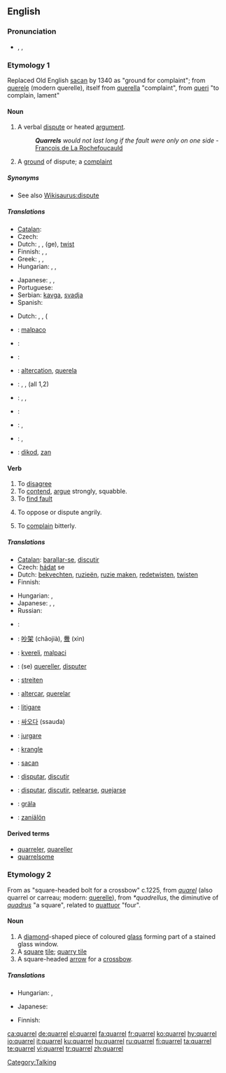 ==English==
{{wikipedia}}

===Pronunciation===
* {{enPR|'kwôrəl}}, {{IPA|/ˈkwɒrəl/}}, {{SAMPA|/"kwQr@l/}}
*: {{rhymes|ɒrəl}}

===Etymology 1===
Replaced Old English [[sacan]] by 1340 as "ground for complaint"; from {{etyl|fro}} [[querele]] (modern querelle), itself from {{etyl|fro}} [[querella]] "complaint", from [[queri]] "to complain, lament"
 
====Noun====
{{en-noun}}

# A verbal [[dispute]] or heated [[argument]].
#: '''''Quarrels''' would not last long if the fault were only on one side'' - [[q:François de La Rochefoucauld|François de La Rochefoucauld]]
# A [[ground]] of dispute; a [[complaint]]

=====Synonyms=====
* See also [[Wikisaurus:dispute]]

=====Translations=====
{{trans-top|verbal dispute or heated argument}}
* [[Catalan]]: {{t|ca|baralla|f}}
* Czech: {{t-|cs|hádka|f}}
* Dutch: {{t|nl|onenigheid|f}}, {{t|nl|dispuut|n}}, (ge){{t+|nl|ruzie|f}}, [[twist]]
* Finnish: {{t+|fi|riita}}, {{t-|fi|kiista}}, {{t+|fi|kina}}
* Greek: {{t+|el|καβγάς|sc=Grek}}, {{t|el|τσακωμός|sc=Grek}}, {{t|el|λογομαχία|sc=Grek}}
* Hungarian: {{t|hu|veszekedés}}, {{t|hu|perpatvar}}, {{t+|hu|vita}}
{{trans-mid}}
* Japanese: {{t|ja|言い争い|tr=iiarasoi|sc=Jpan}}, {{t-|ja|口論|tr=kōron|sc=Jpan}}, {{t-|ja|口喧嘩|tr=kuchigenka|sc=Jpan}}
* Portuguese: {{t+|pt|discussão|f}}
* Serbian: [[kavga]], [[svadja]]
* Spanish: {{t|es|discusión|f}}
{{trans-bottom}}

{{trans-top|ground of dispute; complaint}}
* Dutch: {{t|nl|geschilpunt|n}}, {{t|nl|dispuut|n}}, ({{t+|nl|betwisting}} 
{{trans-bottom}}

{{checktrans-top}}
* {{ttbc|Esperanto}}: [[malpaco]]
* {{ttbc|French}}: {{t|fr|querelle|f}}
* {{ttbc|German}}: {{t|de|Streit|m}}
* {{ttbc|Interlingua}}: [[altercation]], [[querela]]
* {{ttbc|Italian}}: {{t|it|lite|f}}, {{t|it|bega|f}}, {{t|it|contesa|f}} (all 1,2)
{{checktrans-mid}}
* {{ttbc|Latin}}: {{t|la|jurgium}}, {{t|la|altercatio|f}}, {{t|la|rixa}}
* {{ttbc|Norwegian}}: {{t|no|krangel}}
* {{ttbc|Portuguese}}: {{t|pt|discussão|f}}, {{t|pt|querela|f}}
* {{ttbc|Spanish}}: {{t|es|pelea|f}}, {{t|es|riña|f}}
* {{ttbc|Volapük}}: [[dikod]], [[zan]]
{{checktrans-bottom}}

====Verb====
{{en-verb|quarrels|quarreling|quarreled}}
{{intransitive}}
# To [[disagree]] 
# To [[contend]], [[argue]] strongly, squabble.
# To [[find fault]] 
# {{rfd-redundant}} To oppose or dispute angrily.
# {{rfv-sense}} To [[complain]] bitterly.

=====Translations=====
{{trans-see|to disagree}}

{{trans-top|to contend, argue strongly, squabble}}
* [[Catalan]]: [[barallar-se]], [[discutir]]
* Czech: [[hádat]] se
* Dutch: [[bekvechten]], [[ruzieën]], [[ruzie maken]], [[redetwisten]], [[twisten]]
* Finnish: {{t+|fi|riidellä}}
{{trans-mid}}
* Hungarian: {{t+|hu|veszekszik}}, {{t|hu|veszekedik}}
* Japanese: {{t|ja|言い争う|tr=iiarasou|sc=Jpan}}, {{t|ja|口論する|tr=kōron suru|sc=Jpan}}, {{t|ja|口喧嘩する|tr=kuchigenka suru|sc=Jpan}}
* Russian: {{t+|ru|ссориться|tr=ssórit’s’a|sc=Cyrl}} {{impf}}
{{trans-bottom}}

{{trans-top|to find fault}}
{{trans-bottom}}

{{checktrans-top}}
* {{ttbc|Arabic}}: {{Arab|[[تخاصم]]}} {{IPAchar|(taxáʂʂama)}}
* {{ttbc|Chinese}}: [[吵架]] (chǎojià), [[釁]] (xìn)
* {{ttbc|Esperanto}}: [[kvereli]], [[malpaci]]
* {{ttbc|French}}: (se) [[quereller]], [[disputer]]
* {{ttbc|German}}: [[streiten]]
* {{ttbc|Interlingua}}: [[altercar]], [[querelar]]
* {{ttbc|Italian}}: [[litigare]]
{{checktrans-mid}}
* {{ttbc|Korean}}: [[싸오다]] (ssauda)
* {{ttbc|Latin}}: [[jurgare]]
* {{ttbc|Norwegian}}: [[krangle]]
* {{ttbc|Old English}}: [[sacan]]
* {{ttbc|Portuguese}}: [[disputar]], [[discutir]]
* {{ttbc|Spanish}}: [[disputar]], [[discutir]], [[pelearse]], [[quejarse]]
* {{ttbc|Swedish}}: [[gräla]]
* {{ttbc|Volapük}}: [[zaniälön]]
{{checktrans-bottom}}

====Derived terms====
* [[quarreler]], [[quareller]]
* [[quarrelsome]]

===Etymology 2===
From {{etyl|enm}} as "square-headed bolt for a crossbow" c.1225, from  {{etyl|fro}} ''[[quarel]]'' (also quarrel or carreau; modern: [[querelle]]), from {{VL.}} ''*quadrellus'', the diminutive of {{etyl|la}} ''[[quadrus]]'' "a square", related to [[quattuor]] "four".

====Noun====
{{en-noun}}

# A [[diamond]]-shaped piece of coloured [[glass]] forming part of a stained glass window.
# A [[square]] [[tile]]; [[quarry tile]] 
# A square-headed [[arrow]] for a [[crossbow]].

=====Translations=====
{{trans-top|diamond-shaped piece of coloured glass forming part of a stained glass window}}
{{trans-mid}}
{{trans-bottom}}

{{trans-top|square tile}}
* Hungarian: {{t|hu|burkolólap}}, {{t|hu|mozaiklap}}
{{trans-mid}}
* Japanese: {{t|ja|タイル|tr=tairu|sc=Jpan}}
{{trans-bottom}}

{{trans-top|square-headed arrow for a crossbow}}
* Finnish: {{t+|fi|vasama}}
{{trans-mid}}
{{trans-bottom}}

[[Category:Talking]]

[[ca:quarrel]]
[[de:quarrel]]
[[el:quarrel]]
[[fa:quarrel]]
[[fr:quarrel]]
[[ko:quarrel]]
[[hy:quarrel]]
[[io:quarrel]]
[[it:quarrel]]
[[ku:quarrel]]
[[hu:quarrel]]
[[ru:quarrel]]
[[fi:quarrel]]
[[ta:quarrel]]
[[te:quarrel]]
[[vi:quarrel]]
[[tr:quarrel]]
[[zh:quarrel]]